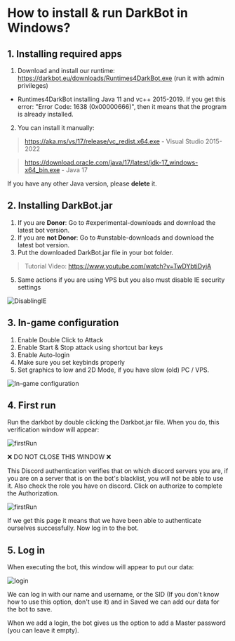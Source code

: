 # How to install & run DarkBot in Windows?

## 1. Installing required apps
1. Download and install our runtime: https://darkbot.eu/downloads/Runtimes4DarkBot.exe (run it with admin privileges)
- Runtimes4DarkBot installing Java 11 and vc++ 2015-2019. If you get this error: "Error Code: 1638 (0x00000666)", then it means that the program is already installed.
2. You can install it manually:
> https://aka.ms/vs/17/release/vc_redist.x64.exe - Visual Studio 2015-2022

> https://download.oracle.com/java/17/latest/jdk-17_windows-x64_bin.exe - Java 17

If you have any other Java version, please **delete** it.

## 2. Installing DarkBot.jar
1. If you are **Donor**: Go to #experimental-downloads and download the latest bot version.
2. If you are **not Donor**:  Go to #unstable-downloads and download the latest bot version.
3. Put the downloaded DarkBot.jar file in your bot folder.

> Tutorial Video: https://www.youtube.com/watch?v=TwDYbtiDyjA

5. Same actions if you are using VPS but you also must disable IE security settings

![DisablingIE](public/vps_ieDisable.png)

## 3. In-game configuration
 1. Enable Double Click to Attack
 2. Enable Start & Stop attack using shortcut bar keys
 3. Enable Auto-login
 4. Make sure you set keybinds properly
 5. Set graphics to low and 2D Mode, if you have slow (old) PC / VPS.

![In-game configuration](public/ingameConf.png)

## 4. First run

Run the darkbot by double clicking the Darkbot.jar file. When you do, this verification window will appear:

![firstRun](public/discordAuth.png)

❌ DO NOT CLOSE THIS WINDOW ❌

This Discord authentication verifies that on which discord servers you are, if you are on a server that is on the bot's blacklist, you will not be able to use it.
Also check the role you have on discord. Click on authorize to complete the Authorization.

![firstRun](public/discordAuth2.png)

If we get this page it means that we have been able to authenticate ourselves successfully.
Now log in to the bot.

## 5. Log in
When executing the bot, this window will appear to put our data:

![login](public/login.png)

We can log in with our name and username, or the SID (If you don't know how to use this option, don't use it) and in Saved we can add our data for the bot to save.

When we add a login, the bot gives us the option to add a Master password (you can leave it empty).